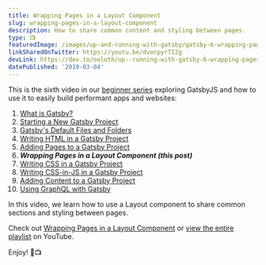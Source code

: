```yaml
---
title: Wrapping Pages in a Layout Component
slug: wrapping-pages-in-a-layout-component
description: How to share common content and styling between pages.
type: 📺
featuredImage: /images/up-and-running-with-gatsby/gatsby-6-wrapping-pages-in-a-layout-component.png
linkSharedOnTwitter: https://youtu.be/dvorpyrTI2g
devLink: https://dev.to/ooloth/up--running-with-gatsby-6-wrapping-pages-in-a-layout-component-4ada
datePublished: '2019-03-04'
---
```


This is the sixth video in our [beginner series](https://www.youtube.com/watch?v=jAa1wh5ATm0&list=PLHBEcHVSROXQQhXpNhmiVKKcw72Cc0V-U) exploring GatsbyJS and how to use it to easily build performant apps and websites:

1. [What is Gatsby?](/what-is-gatsby)
2. [Starting a New Gatsby Project](/starting-a-new-gatsby-project)
3. [Gatsby's Default Files and Folders](/gatsbys-default-files-and-folders)
4. [Writing HTML in a Gatsby Project](/writing-html-in-a-gatsby-project)
5. [Adding Pages to a Gatsby Project](/adding-pages-to-a-gatsby-project)
6. **_Wrapping Pages in a Layout Component (this post)_**
7. [Writing CSS in a Gatsby Project](/writing-css-in-a-gatsby-project)
8. [Writing CSS-in-JS in a Gatsby Project](/writing-css-in-js-in-a-gatsby-project)
9. [Adding Content to a Gatsby Project](/adding-content-to-a-gatsby-project)
10. [Using GraphQL with Gatsby](/using-graphql-with-gatsby)

In this video, we learn how to use a Layout component to share common sections and styling between pages.

Check out [Wrapping Pages in a Layout Component](https://youtu.be/dvorpyrTI2g) or [view the entire playlist](https://www.youtube.com/watch?v=jAa1wh5ATm0&list=PLHBEcHVSROXQQhXpNhmiVKKcw72Cc0V-U) on YouTube.

Enjoy! 🎉📺
